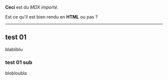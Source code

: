 **Ceci** est du *MDX importé.*  

Est ce qu'il est bien rendu en **HTML** ou pas ?

---

## test 01

blabliblu

### test 01 sub

blobloubla
